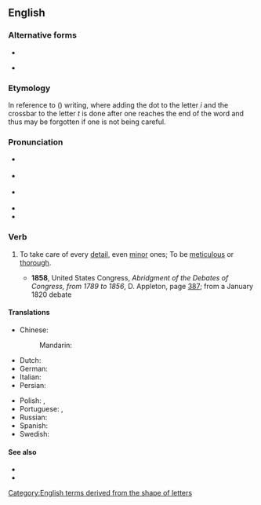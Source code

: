 ==English==
{{was wotd|2007|December|12}}

===Alternative forms===
* {{l|en|dot one's i's and cross one's t's}}
* {{l|en|cross the i's and dot the t's}} {{qualifier|humorous}}

===Etymology===
In reference to {{m|en|cursive}} ({{m|en|joined up}}) writing, where adding the dot to the letter ''i'' and the crossbar to the letter ''t'' is done after one reaches the end of the word and thus may be forgotten if one is not being careful.

===Pronunciation===
* {{a|RP}} {{IPA|en|/ˈdɒt ði ˌaɪz ən(d) ˈkɹɒs ðə ˌtiːz/}}
* {{a|GA}} {{IPA|en|/ˈdɑt ði ˌaɪz ən(d) ˈkɹɔs ðə ˌtiz/}}
* {{a|NZ}} {{IPA|en|/ˈdɔt ðɘ ˌɒez ɘn(d) ˈkɹɔs ðɘ ˌtɘjz/}}
* {{audio|en|en-us-dot the i's and cross the t's.ogg|Audio (US)}}
* {{audio|en|en-au-dot the i's and cross the t's.ogg|Audio (AU)}}

===Verb===
{{en-verb|head=[[dot]] [[the]] [[i]][['s]] [[and]] [[cross]] [[the]] [[t]][['s]]|dots the i's and crosses the t's|dotting the i's and crossing the t's|dotted the i's and crossed the t's}}

# {{lb|en|idiomatic}} To take care of every [[detail]], even [[minor]] ones; To be [[meticulous]] or [[thorough]].
#: {{ux|en|Before taking the project to the CEO, let's make sure we '''dot the i's and cross the t's'''.}}
#* '''1858''', United States Congress, ''Abridgment of the Debates of Congress, from 1789 to 1856'', D. Appleton, page [http://books.google.com/books?id=5r04AAAAIAAJ&pg=PA387&dq=%22dot+the+i%27s+and+cross+the+t%27s%22+date:1840-1860&num=20&as_brr=0 387]; from a January 1820 debate
#*: {{quote|en|Pray, sir, what is the object of referring a bill to a committee —merely to '''dot the i's and cross the t's'''?}}

====Translations====
{{trans-top|Take care of every detail}}
* Chinese:
*: Mandarin: {{t+check|cmn|滴水不漏|sc=Hani}}
* Dutch: {{t|nl|de puntjes op de i zetten}}
* German: {{t|de|das [[i-Tüpfelchen]] [[setzen]]}}
* Italian: {{t|it|mettere i puntini sulle i}}
* Persian: {{t|fa|مراقب جزئیات بودن|sc=fa-Arab}}
{{trans-mid}}
* Polish: {{t|pl|dopiąć na ostatni guzik}}, {{t+|pl|postawić kropkę nad i|pf}}
* Portuguese: {{t|pt|pôr os pontos nos is}}, {{t|pt|pôr os pingos nos is}}
* Russian: {{t|ru|расста́вить все точки над i}}
* Spanish: {{t|es|poner los puntos sobre las íes}}
* Swedish: {{t|sv|sätta pricken över i}}
{{trans-bottom}}

====See also====
* {{l|en|mind one's p's and q's}}
* {{l|en|jot and tittle}}

[[Category:English terms derived from the shape of letters]]